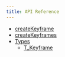 ```yaml
---
title: API Reference
---
```


- [createKeyframe](/keyframes/api/createKeyframe)
- [createKeyframes](/keyframes/api/createKeyframes)
- [Types](/keyframes/api/types)
  - [T_Keyframe](/keyframes/api/types/T_Keyframe)
